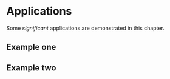 # Applications

Some _significant_ applications are demonstrated in this chapter.

## Example one

## Example two
